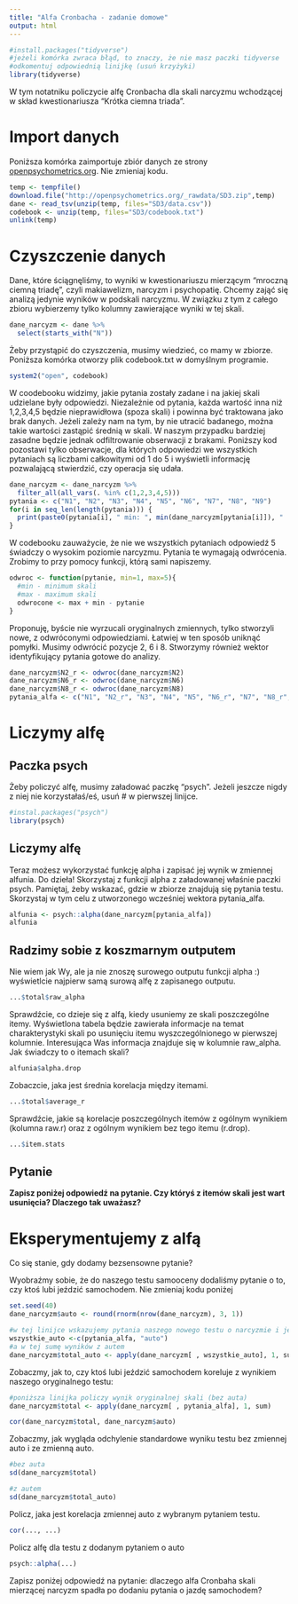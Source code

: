 ```yaml
---
title: "Alfa Cronbacha - zadanie domowe"
output: html
---
```


```r
#install.packages("tidyverse")
#jeżeli komórka zwraca błąd, to znaczy, że nie masz paczki tidyverse
#odkomentuj odpowiednią linijkę (usuń krzyżyki)
library(tidyverse)
```
W tym notatniku policzycie alfę Cronbacha dla skali narcyzmu wchodzącej w skład kwestionariusza "Krótka ciemna triada".

# Import danych

Poniższa komórka zaimportuje zbiór danych ze strony [openpsychometrics.org](https://openpsychometrics.org/_rawdata/). Nie zmieniaj kodu.

```r
temp <- tempfile()
download.file("http://openpsychometrics.org/_rawdata/SD3.zip",temp)
dane <- read_tsv(unzip(temp, files="SD3/data.csv"))
codebook <- unzip(temp, files="SD3/codebook.txt")
unlink(temp)
```

# Czyszczenie danych

Dane, które ściągnęliśmy, to wyniki w kwestionariuszu mierzącym "mroczną ciemną triadę", czyli makiawelizm, narcyzm i psychopatię. Chcemy zająć się analizą jedynie wyników w podskali narcyzmu. W związku z tym z całego zbioru wybierzemy tylko kolumny zawierające wyniki w tej skali.

```r
dane_narcyzm <- dane %>%
  select(starts_with("N"))
```

Żeby przystąpić do czyszczenia, musimy wiedzieć, co mamy w zbiorze. Poniższa komórka otworzy plik codebook.txt w domyślnym programie. 

```r
system2("open", codebook)
```

W coodebooku widzimy, jakie pytania zostały zadane i na jakiej skali udzielane były odpowiedzi. Niezależnie od pytania, każda wartość inna niż 1,2,3,4,5 będzie nieprawidłowa (spoza skali) i powinna być traktowana jako brak danych. Jeżeli zależy nam na tym, by nie utracić badanego, można takie wartości zastąpić średnią w skali. W naszym przypadku bardziej zasadne będzie jednak odfiltrowanie obserwacji z brakami. Poniższy kod pozostawi tylko obserwacje, dla których odpowiedzi we wszystkich pytaniach są liczbami całkowitymi od 1 do 5 i wyświetli informację pozwalającą stwierdzić, czy operacja się udała.

```r
dane_narcyzm <- dane_narcyzm %>%
  filter_all(all_vars(. %in% c(1,2,3,4,5)))
pytania <- c("N1", "N2", "N3", "N4", "N5", "N6", "N7", "N8", "N9")
for(i in seq_len(length(pytania))) {
  print(paste0(pytania[i], " min: ", min(dane_narcyzm[pytania[i]]), "   max: ", max(dane_narcyzm[pytania[i]])))
}
```
W codebooku zauważycie, że nie we wszystkich pytaniach odpowiedź 5 świadczy o wysokim poziomie narcyzmu. Pytania te wymagają odwrócenia. Zrobimy to przy pomocy funkcji, którą sami napiszemy. 

```r
odwroc <- function(pytanie, min=1, max=5){
  #min - minimum skali
  #max - maximum skali
  odwrocone <- max + min - pytanie
}
```

Proponuję, byście nie wyrzucali oryginalnych zmiennych, tylko stworzyli nowe, z odwróconymi odpowiedziami. Łatwiej w ten sposób uniknąć pomyłki. Musimy odwrócić pozycje 2, 6 i 8. Stworzymy również wektor identyfikujący pytania gotowe do analizy.

```r
dane_narcyzm$N2_r <- odwroc(dane_narcyzm$N2)
dane_narcyzm$N6_r <- odwroc(dane_narcyzm$N6)
dane_narcyzm$N8_r <- odwroc(dane_narcyzm$N8)
pytania_alfa <- c("N1", "N2_r", "N3", "N4", "N5", "N6_r", "N7", "N8_r", "N9")
```

# Liczymy alfę

## Paczka psych

Żeby policzyć alfę, musimy załadować paczkę "psych". Jeżeli jeszcze nigdy z niej nie korzystałaś/eś, usuń # w pierwszej linijce.

```r
#instal.packages("psych")
library(psych)
```

## Liczymy alfę

Teraz możesz wykorzystać funkcję alpha i zapisać jej wynik w zmiennej alfunia. Do dzieła! Skorzystaj z funkcji alpha z załadowanej właśnie paczki psych. Pamiętaj, żeby wskazać, gdzie w zbiorze znajdują się pytania testu. Skorzystaj w tym celu z utworzonego wcześniej wektora pytania_alfa. 

```r
alfunia <- psych::alpha(dane_narcyzm[pytania_alfa])
alfunia
```

## Radzimy sobie z koszmarnym outputem

Nie wiem jak Wy, ale ja nie znoszę surowego outputu funkcji alpha :) wyświetlcie najpierw samą surową alfę z zapisanego outputu.

```r
...$total$raw_alpha
```

Sprawdźcie, co dzieje się z alfą, kiedy usuniemy ze skali poszczególne itemy. Wyświetlona tabela będzie zawierała informacje na temat charakterystyki skali po usunięciu itemu wyszczególnionego w pierwszej kolumnie. Interesująca Was informacja znajduje się w kolumnie raw_alpha. Jak świadczy to o itemach skali?

```r
alfunia$alpha.drop
```

Zobaczcie, jaka jest średnia korelacja między itemami.

```r
...$total$average_r
```

Sprawdźcie, jakie są korelacje poszczególnych itemów z ogólnym wynikiem (kolumna raw.r) oraz z ogólnym wynikiem bez tego itemu (r.drop).

```r
...$item.stats
```


## Pytanie

**Zapisz poniżej odpowiedź na pytanie. Czy któryś z itemów skali jest wart usunięcia? Dlaczego tak uważasz?**

# Eksperymentujemy z alfą

Co się stanie, gdy dodamy bezsensowne pytanie?

Wyobraźmy sobie, że do naszego testu samooceny dodaliśmy pytanie o to, czy ktoś lubi jeździć samochodem. Nie zmieniaj kodu poniżej

```r
set.seed(40)
dane_narcyzm$auto <- round(rnorm(nrow(dane_narcyzm), 3, 1))

#w tej linijce wskazujemy pytania naszego nowego testu o narcyzmie i jeżdżeniu autem
wszystkie_auto <-c(pytania_alfa, "auto")
#a w tej sumę wyników z autem
dane_narcyzm$total_auto <- apply(dane_narcyzm[ , wszystkie_auto], 1, sum)
```

Zobaczmy, jak to, czy ktoś lubi jeździć samochodem koreluje z wynikiem naszego oryginalnego testu:

```r
#poniższa linijka policzy wynik oryginalnej skali (bez auta)
dane_narcyzm$total <- apply(dane_narcyzm[ , pytania_alfa], 1, sum)

cor(dane_narcyzm$total, dane_narcyzm$auto)
```

Zobaczmy, jak wygląda odchylenie standardowe wyniku testu bez zmiennej auto i ze zmienną auto. 

```r
#bez auta
sd(dane_narcyzm$total)

#z autem
sd(dane_narcyzm$total_auto)
```

Policz, jaka jest korelacja zmiennej auto z wybranym pytaniem testu. 

```r
cor(..., ...)
```

Policz alfę dla testu z dodanym pytaniem o auto

```r
psych::alpha(...)
```


Zapisz poniżej odpowiedź na pytanie: dlaczego alfa Cronbaha skali mierzącej narcyzm spadła po dodaniu pytania o jazdę  samochodem?